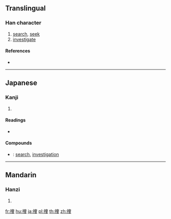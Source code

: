 {{character info/new}}
{{also|搜}}
==Translingual==

===Han character===
{{Han char|rn=64|rad=手|as=07|sn=10|four=|canj=QLWE|ids=⿰扌叟}}

# [[search]], [[seek]]
# [[investigate]]

====References====
* {{Han ref|kx=0434.241|dkj=12179|dj=0784.030|hdz=31882.011|uh=635C|ud=25436}}

----

==Japanese==

===Kanji===
{{ja-kanji|grade=c|rs=手07}}

# {{defn|lang=ja|sort=手07}}

====Readings====
* {{ja-readings|on=[[そう]] (sō)|kun=[[さがす]] (sagasu)}}

====Compounds====
* {{ja-r|捜索|そうさく}}: [[search]], [[investigation]]

----

==Mandarin==

===Hanzi===
{{cmn-hanzi|pin=[[sōu]] ([[sou1]])|wg=sou<sup>1</sup>}}

# {{defn|lang=cmn|sort=手07}}

[[fr:捜]]
[[hu:捜]]
[[ja:捜]]
[[pl:捜]]
[[th:捜]]
[[zh:捜]]